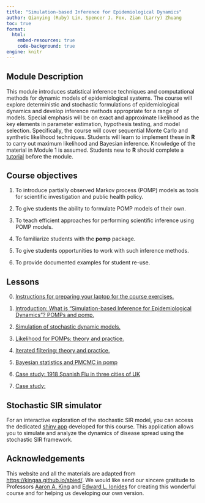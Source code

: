 ```yaml
---
title: "Simulation-based Inference for Epidemiological Dynamics"
author: Qianying (Ruby) Lin, Spencer J. Fox, Zian (Larry) Zhuang
toc: true
format:
  html:
    embed-resources: true
    code-background: true
engine: knitr
---
```


## Module Description

This module introduces statistical inference techniques and computational methods for dynamic models of epidemiological systems. The course will explore deterministic and stochastic formulations of epidemiological dynamics and develop inference methods appropriate for a range of models. Special emphasis will be on exact and approximate likelihood as the key elements in parameter estimation, hypothesis testing, and model selection. Specifically, the course will cover sequential Monte Carlo and synthetic likelihood techniques. Students will learn to implement these in **R** to carry out maximum likelihood and Bayesian inference. Knowledge of the material in Module 1 is assumed. Students new to **R** should complete a [tutorial](https://kingaa.github.io/R_Tutorial/) before the module.

## Course objectives

1.  To introduce partially observed Markov process (POMP) models as tools for scientific investigation and public health policy.

2.  To give students the ability to formulate POMP models of their own.

3.  To teach efficient approaches for performing scientific inference using POMP models.

4.  To familiarize students with the **pomp** package.

5.  To give students opportunities to work with such inference methods.

6.  To provide documented examples for student re-use.

## Lessons

0.  [Instructions for preparing your laptop for the course exercises.](https://rubbislam.quarto.pub/episim/instruction.html)

1.  [Introduction: What is “Simulation-based Inference for Epidemiological Dynamics”? POMPs and pomp.](https://rubbislam.quarto.pub/episim/introduction.html)

2.  [Simulation of stochastic dynamic models.](https://rubbislam.quarto.pub/episim/simulation.html)

3.  [Likelihood for POMPs: theory and practice.](https://rubbislam.quarto.pub/episim/likelihood.html)

4.  [Iterated filtering: theory and practice.](https://rubbislam.quarto.pub/episim/iterated.html)

5.  [Bayesian statistics and PMCMC in pomp](https://rubbislam.quarto.pub/episim/pmcmc.html)

6.  [Case study: 1918 Spanish Flu in three cities of UK](https://rubbislam.quarto.pub/episim/case%20study.html)

7.  [Case study:](https://rubbislam.quarto.pub/episim/case%20study.html)

## Stochastic SIR simulator

For an interactive exploration of the stochastic SIR model, you can access the dedicated [shiny app](https://spncrfx.shinyapps.io/stochastic-sir/) developed for this course. This application allows you to simulate and analyze the dynamics of disease spread using the stochastic SIR framework.

## Acknowledgements

This website and all the materials are adapted from <https://kingaa.github.io/sbied/>. We would like send our sincere gratitude to Professors [Aaron A. King](https://kinglab.eeb.lsa.umich.edu/king) and [Edward L. Ionides](https://dept.stat.lsa.umich.edu/~ionides/) for creating this wonderful course and for helping us developing our own version.
